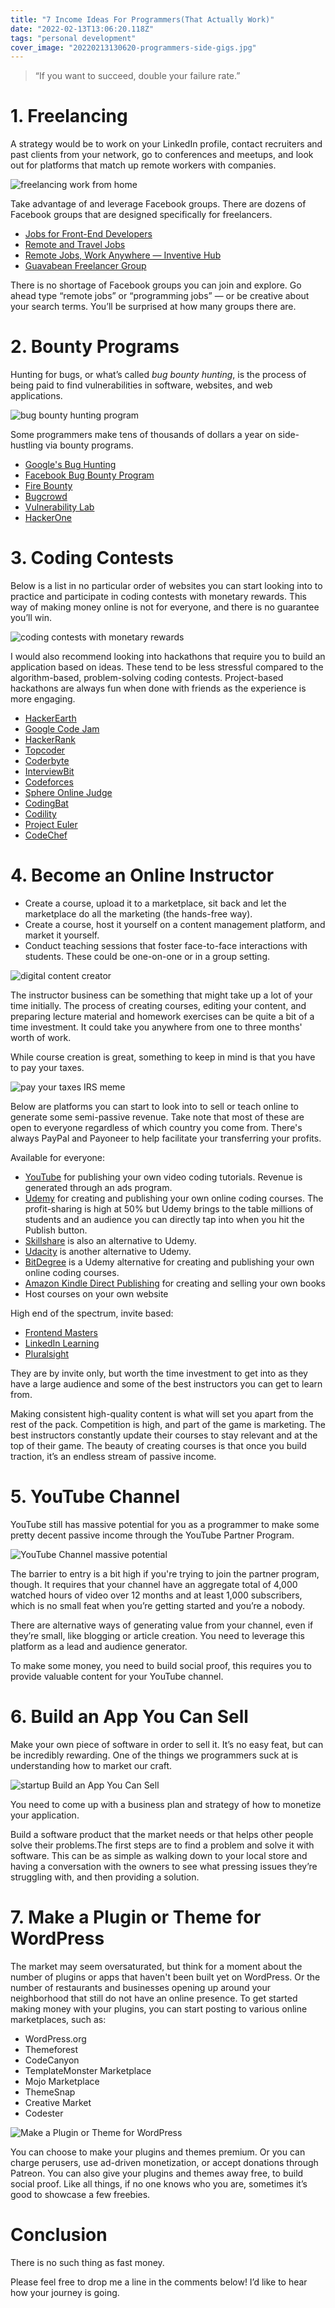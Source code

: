 ```yaml
---
title: "7 Income Ideas For Programmers(That Actually Work)"
date: "2022-02-13T13:06:20.118Z"
tags: "personal development"
cover_image: "20220213130620-programmers-side-gigs.jpg"
---
```


> “If you want to succeed, double your failure rate.”

# 1\. Freelancing

A strategy would be to work on your LinkedIn profile, contact recruiters and past clients from your network, go to conferences and meetups, and look out for platforms that match up remote workers with companies.

<img
  src="/images/20220213130620-work-from-home.png"
  alt="freelancing work from home"
/>

Take advantage of and leverage Facebook groups. There are dozens of Facebook groups that are designed specifically for freelancers.

- [Jobs for Front-End Developers](https://www.facebook.com/groups/556739801135588/)
- [Remote and Travel Jobs](https://www.facebook.com/groups/RemoteTravelJobs/)
- [Remote Jobs, Work Anywhere — Inventive Hub](https://www.facebook.com/groups/inventivehub/)
- [Guavabean Freelancer Group](https://www.facebook.com/groups/guavabean/)

There is no shortage of Facebook groups you can join and explore. Go ahead type “remote jobs” or “programming jobs” — or be creative about your search terms. You’ll be surprised at how many groups there are.

# 2\. Bounty Programs

Hunting for bugs, or what’s called _bug bounty hunting_, is the process of being paid to find vulnerabilities in software, websites, and web applications.

<img
  src="/images/20220213130620-bounty-hunt.png"
  alt="bug bounty hunting program"
/>

Some programmers make tens of thousands of dollars a year on side-hustling via bounty programs.

- [Google's Bug Hunting](https://bughunters.google.com/)
- [Facebook Bug Bounty Program](https://www.facebook.com/whitehat/hackerplus)
- [Fire Bounty](https://firebounty.com/)
- [Bugcrowd](https://www.bugcrowd.com/bug-bounty-list/)
- [Vulnerability Lab](https://www.vulnerability-lab.com/list-of-bug-bounty-programs.php)
- [HackerOne](https://hackerone.com/hacktivity?sort_type=popular&filter=type%3Aall&page=1&range=forever)

# 3\. Coding Contests

Below is a list in no particular order of websites you can start looking into to practice and participate in coding contests with monetary rewards. This way of making money online is not for everyone, and there is no guarantee you’ll win.

<img
  src="/images/20220213130620-coding-contest.png"
  alt="coding contests with monetary rewards"
/>

I would also recommend looking into hackathons that require you to build an application based on ideas. These tend to be less stressful compared to the algorithm-based, problem-solving coding contests. Project-based hackathons are always fun when done with friends as the experience is more engaging.

- [HackerEarth](https://www.hackerearth.com/)
- [Google Code Jam](https://codingcompetitions.withgoogle.com/codejam)
- [HackerRank](https://www.hackerrank.com/)
- [Topcoder](https://www.topcoder.com/)
- [Coderbyte](https://coderbyte.com/)
- [InterviewBit](https://www.interviewbit.com/)
- [Codeforces](https://codeforces.com/)
- [Sphere Online Judge](https://www.spoj.com/)
- [CodingBat](http://codingbat.com/java)
- [Codility](https://www.codility.com/)
- [Project Euler](https://projecteuler.net/)
- [CodeChef](https://www.codechef.com/)

# 4\. Become an Online Instructor

- Create a course, upload it to a marketplace, sit back and let the marketplace do all the marketing (the hands-free way).
- Create a course, host it yourself on a content management platform, and market it yourself.
- Conduct teaching sessions that foster face-to-face interactions with students. These could be one-on-one or in a group setting.

<img
  src="/images/20220213130620-youtube-content-creator.png"
  alt="digital content creator"
/>

The instructor business can be something that might take up a lot of your time initially. The process of creating courses, editing your content, and preparing lecture material and homework exercises can be quite a bit of a time investment. It could take you anywhere from one to three months' worth of work.

While course creation is great, something to keep in mind is that you have to pay your taxes.

<img src="/images/20220213130620-irs-meme.jpg" alt="pay your taxes IRS meme" />

Below are platforms you can start to look into to sell or teach online to generate some semi-passive revenue. Take note that most of these are open to everyone regardless of which country you come from. There's always PayPal and Payoneer to help facilitate your transferring your profits.

Available for everyone:

- [YouTube](http://www.youtube.com/) for publishing your own video coding tutorials. Revenue is generated through an ads program.
- [Udemy](https://mikkegoes.com/udemy) for creating and publishing your own online coding courses. The profit-sharing is high at 50% but Udemy brings to the table millions of students and an audience you can directly tap into when you hit the Publish button.
- [Skillshare](https://www.skillshare.com/teach) is also an alternative to Udemy.
- [Udacity](https://www.udacity.com/start-mentoring) is another alternative to Udemy.
- [BitDegree](https://www.bitdegree.org/) is a Udemy alternative for creating and publishing your own online coding courses.
- [Amazon Kindle Direct Publishing](https://kdp.amazon.com/) for creating and selling your own books
- Host courses on your own website

High end of the spectrum, invite based:

- [Frontend Masters](https://frontendmasters.com/)
- [LinkedIn Learning](https://www.linkedin.com/learning/?trk=lynda_redirect_learning)
- [Pluralsight](https://www.pluralsight.com/)

They are by invite only, but worth the time investment to get into as they have a large audience and some of the best instructors you can get to learn from.

Making consistent high-quality content is what will set you apart from the rest of the pack. Competition is high, and part of the game is marketing. The best instructors constantly update their courses to stay relevant and at the top of their game. The beauty of creating courses is that once you build traction, it’s an endless stream of passive income.

# 5\. YouTube Channel

YouTube still has massive potential for you as a programmer to make some pretty decent passive income through the YouTube Partner Program.

<img
  src="/images/20220213130620-youtube-content.png"
  alt="YouTube Channel massive potential"
/>

The barrier to entry is a bit high if you're trying to join the partner program, though. It requires that your channel have an aggregate total of 4,000 watched hours of video over 12 months and at least 1,000 subscribers, which is no small feat when you’re getting started and you’re a nobody.

There are alternative ways of generating value from your channel, even if they’re small, like blogging or article creation. You need to leverage this platform as a lead and audience generator.

To make some money, you need to build social proof, this requires you to provide valuable content for your YouTube channel.

# 6\. Build an App You Can Sell

Make your own piece of software in order to sell it. It’s no easy feat, but can be incredibly rewarding. One of the things we programmers suck at is understanding how to market our craft.

<img
  src="/images/20220213130620-build-app.png"
  alt="startup Build an App You Can Sell"
/>

You need to come up with a business plan and strategy of how to monetize your application.

Build a software product that the market needs or that helps other people solve their problems.The first steps are to find a problem and solve it with software. This can be as simple as walking down to your local store and having a conversation with the owners to see what pressing issues they’re struggling with, and then providing a solution.

# 7\. Make a Plugin or Theme for WordPress

The market may seem oversaturated, but think for a moment about the number of plugins or apps that haven't been built yet on WordPress. Or the number of restaurants and businesses opening up around your neighborhood that still do not have an online presence. To get started making money with your plugins, you can start posting to various online marketplaces, such as:

- WordPress.org
- Themeforest
- CodeCanyon
- TemplateMonster Marketplace
- Mojo Marketplace
- ThemeSnap
- Creative Market
- Codester

<img
  src="/images/20220213130620-plugin-blocks.png"
  alt="Make a Plugin or Theme for WordPress"
/>

You can choose to make your plugins and themes premium. Or you can charge perusers, use ad-driven monetization, or accept donations through Patreon. You can also give your plugins and themes away free, to build social proof. Like all things, if no one knows who you are, sometimes it’s good to showcase a few freebies.

# Conclusion

There is no such thing as fast money.

Please feel free to drop me a line in the comments below! I’d like to hear how your journey is going.
